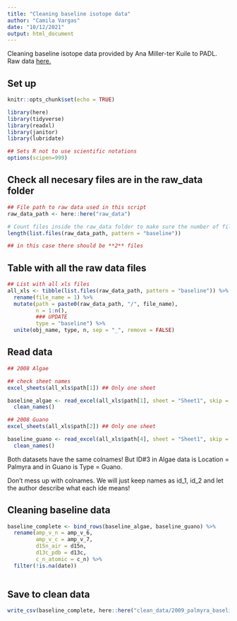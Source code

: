 ```yaml
---
title: "Cleaning baseline isotope data"
author: "Camila Vargas"
date: "10/12/2021"
output: html_document
---
```


Cleaning baseline isotope data provided by Ana Miller-ter Kuile to PADL. Raw data [here.](https://github.com/anamtk/palmyra/tree/main/raw_data/isotope_data)



## Set up

```r
knitr::opts_chunk$set(echo = TRUE)

library(here)
library(tidyverse)
library(readxl)
library(janitor)
library(lubridate)

## Sets R not to use scientific notations
options(scipen=999) 

```


## Check all necesary files are in the raw_data folder

```r
## File path to raw data used in this script
raw_data_path <- here::here("raw_data")

# Count files inside the raw_data folder to make sure the number of files downloaded is what is expected.
length(list.files(raw_data_path, pattern = "baseline"))

## in this case there should be **2** files
```


## Table with all the raw data files
```r

## List with all xls files
all_xls <- tibble(list.files(raw_data_path, pattern = "baseline")) %>% #c("xls", "xlsx")
  rename(file_name = 1) %>% 
  mutate(path = paste0(raw_data_path, "/", file_name),
         n = 1:n(),
         ### UPDATE
         type = "baseline") %>% 
  unite(obj_name, type, n, sep = "_", remove = FALSE)

```


## Read data

```r

## 2008 Algae

## check sheet names
excel_sheets(all_xls$path[1]) ## Only one sheet

baseline_algae <- read_excel(all_xls$path[1], sheet = "Sheet1", skip = 4) %>% 
  clean_names()

## 2008 Guano
excel_sheets(all_xls$path[2]) ## Only one sheet

baseline_guano <- read_excel(all_xls$path[4], sheet = "Sheet1", skip = 4) %>% 
  clean_names()

```

Both datasets have the same colnames! But ID#3 in Algae data is Location = Palmyra and in Guano is Type = Guano.

Don't mess up with colnames. We will just keep names as id_1, id_2 and let the author describe what each ide means!


## Cleaning baseline data

```r
baseline_complete <- bind_rows(baseline_algae, baseline_guano) %>% 
  rename(amp_v_n = amp_v_6,
         amp_v_c = amp_v_7,
         d15n_air = d15n,
         d13c_pdb = d13c,
         c_n_atomic = c_n) %>% 
  filter(!is.na(date))
  
```


## Save to clean data

```r
write_csv(baseline_complete, here::here("clean_data/2009_palmyra_baseline_isotopes.csv"))
```



